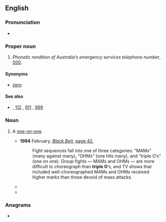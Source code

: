{{also|Triple-O}}
==English==

===Pronunciation===
* {{audio|en-au-triple O.ogg|Audio (AU)|lang=en}}

===Proper noun===
{{en-proper noun}}

# {{lb|en|Australia}} ''Phonetic rendition of Australia′s emergency services telephone number'', [[000]].

====Synonyms====
* {{l|en|triple}} [[zero]]

====See also====
* {{sense|emergency services phone number}} {{l|en|000}} {{qualifier|Australia}}, [[112]] {{qualifier|EU}}, [[911]] {{qualifier|US}}, [[999]] {{qualifier|UK|Ireland}}

===Noun===
{{en-noun|triple O's}}

# {{lb|en|US}} A [[one-on-one]].
#* '''1994''' February, ''[[w:Black Belt (magazine)|Black Belt]]'', [http://books.google.com.au/books?id=ENIDAAAAMBAJ&pg=PA42&dq=%22triple+O%22+-intitle:%22%22+-inauthor:%22%22&hl=en&sa=X&ei=ehuaUNnFD8jNmgXduoHwAg&redir_esc=y#v=onepage&q=%22triple%20O%22%20-intitle%3A%22%22%20-inauthor%3A%22%22&f=false page 42],
#*: Fight sequences fall into one of three categories: “MAMs” (many against many), “OHMs” (one hits many), and “triple O′s” (one on one). Group fights — MAMs and OHMs — are more difficult to choreograph than '''triple O'''′s, and TV shows that included well-choreographed MAMs and OHMs received higher marks than those devoid of mass attacks.
#* {{quote-text|year=2007|author=Rikke Schubart|title=Super Bitches and Action Babes: The Female Hero in Popular Cinema, 1970-2006|page=308|url=http://books.google.com.au/books?id=GYOeGrtUjAoC&pg=PA308&dq=%22triple+O%22+-intitle:%22%22+-inauthor:%22%22&hl=en&sa=X&ei=ehuaUNnFD8jNmgXduoHwAg&redir_esc=y#v=onepage&q=%22triple%20O%22%20-intitle%3A%22%22%20-inauthor%3A%22%22&f=false|passage=The '''triple O'''′s (One On One fights) are all between women (the scenes where the Bride fights Budd and Bill are too short to count as fights as one strike does it in both cases) who in Asian action fashion politely complement{{sic}} each others′ skills.}}
#* {{quote-text|year=2007|author=Susan Lyons|title=She′s On Top|page=20|url=http://books.google.com.au/books?id=yxW-lQxKiY4C&pg=PA20&dq=%22triple+O%22+-intitle:%22%22+-inauthor:%22%22&hl=en&sa=X&ei=ehuaUNnFD8jNmgXduoHwAg&redir_esc=y#v=onepage&q=%22triple%20O%22%20-intitle%3A%22%22%20-inauthor%3A%22%22&f=false|passage=“On the other hand,” Jen grinned wickedly, “you might have another '''triple-O'''.”}}

===Anagrams===
* {{anagrams|en|a=eiloprt|piloter|politer|repilot|tripole}}
